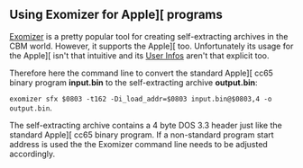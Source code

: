 == Using Exomizer for  Apple<nowiki>][</nowiki> programs ==

[https://bitbucket.org/magli143/exomizer/wiki/browse/downloads Exomizer] is a pretty popular tool for creating self-extracting archives in the CBM world. However, it supports the Apple<nowiki>][</nowiki> too. Unfortunately its usage for the Apple<nowiki>][</nowiki> isn't that intuitive and its [https://github.com/bitshifters/exomizer/blob/master/exomizer2/exo20info.txt User Infos] aren't that explicit too.

Therefore here the command line to convert the standard Apple<nowiki>][</nowiki> cc65 binary program '''input.bin''' to the self-extracting archive '''output.bin''':

<code>exomizer sfx $0803 -t162 -Di_load_addr=$0803 input.bin@$0803,4 -o output.bin</code>.

The self-extracting archive contains a 4 byte DOS 3.3 header just like the standard Apple<nowiki>][</nowiki> cc65 binary program. If a non-standard program start address is used the the Exomizer command line needs to be adjusted accordingly.

